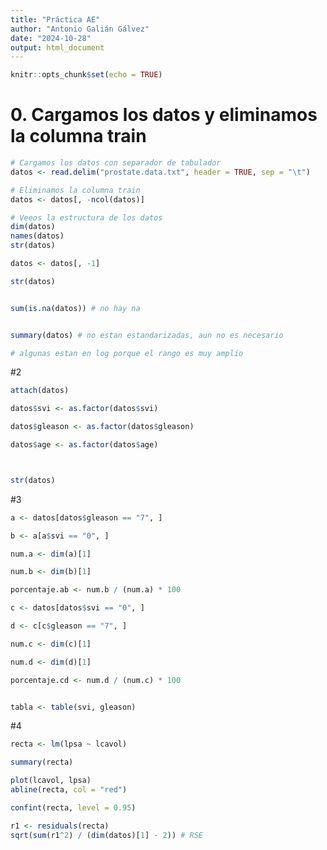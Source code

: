 ```yaml
---
title: "Práctica AE"
author: "Antonio Galián Gálvez"
date: "2024-10-28"
output: html_document
---
```


```r
knitr::opts_chunk$set(echo = TRUE)
```

# 0. Cargamos los datos y eliminamos la columna train
```r
# Cargamos los datos con separador de tabulador
datos <- read.delim("prostate.data.txt", header = TRUE, sep = "\t")

# Eliminamos la columna train
datos <- datos[, -ncol(datos)]

# Veeos la estructura de los datos
dim(datos)
names(datos)
str(datos)

datos <- datos[, -1]

str(datos)


sum(is.na(datos)) # no hay na


summary(datos) # no estan estandarizadas, aun no es necesario

# algunas estan en log porque el rango es muy amplio

```

#2

```r

attach(datos)

datos$svi <- as.factor(datos$svi)

datos$gleason <- as.factor(datos$gleason)

datos$age <- as.factor(datos$age)



str(datos)
```
#3
```r
a <- datos[datos$gleason == "7", ]

b <- a[a$svi == "0", ]

num.a <- dim(a)[1]

num.b <- dim(b)[1]

porcentaje.ab <- num.b / (num.a) * 100

c <- datos[datos$svi == "0", ]

d <- c[c$gleason == "7", ]

num.c <- dim(c)[1]

num.d <- dim(d)[1]

porcentaje.cd <- num.d / (num.c) * 100


tabla <- table(svi, gleason)

```

#4

```r
recta <- lm(lpsa ~ lcavol)

summary(recta)

plot(lcavol, lpsa)
abline(recta, col = "red")

confint(recta, level = 0.95)

r1 <- residuals(recta)
sqrt(sum(r1^2) / (dim(datos)[1] - 2)) # RSE
```


